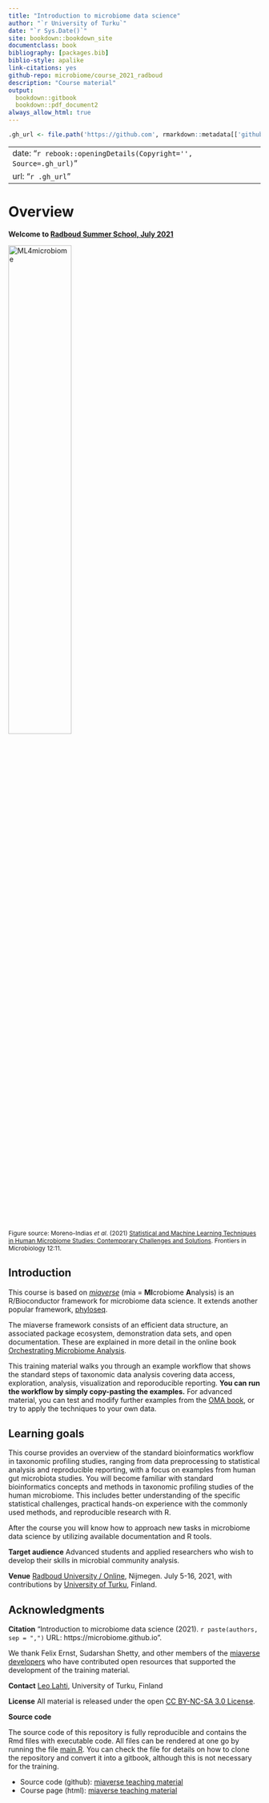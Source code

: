 ```yaml
--- 
title: "Introduction to microbiome data science"
author: "`r University of Turku`"
date: "`r Sys.Date()`"
site: bookdown::bookdown_site
documentclass: book
bibliography: [packages.bib]
biblio-style: apalike
link-citations: yes
github-repo: microbiome/course_2021_radboud
description: "Course material"
output:
  bookdown::gitbook
  bookdown::pdf_document2
always_allow_html: true  
---
```


```r
.gh_url <- file.path('https://github.com', rmarkdown::metadata[['github-repo']])
```

---
date: "`r rebook::openingDetails(Copyright='', Source=.gh_url)`"
url: "`r .gh_url`"
---


# Overview 

**Welcome to [Radboud Summer School, July 2021](https://www.ru.nl/radboudsummerschool/courses/2021/brain-bacteria-behaviour/)**

<img src="https://user-images.githubusercontent.com/60338854/121848694-1072a480-ccf3-11eb-9af2-7fdefd8d1794.png" alt="ML4microbiome" width="50%"/>

<p style="font-size:12px">Figure source: Moreno-Indias _et al_. (2021) [Statistical and Machine Learning Techniques in Human Microbiome Studies: Contemporary Challenges and Solutions](https://doi.org/10.3389/fmicb.2021.635781). Frontiers in Microbiology 12:11.</p>



## Introduction

This course is based on [_miaverse_](https://microbiome.github.io) (mia = **MI**crobiome **A**nalysis) is an
R/Bioconductor framework for microbiome data science. It extends another popular framework, [phyloseq](https://joey711.github.io/phyloseq/).

The miaverse framework consists of an efficient data structure, an
associated package ecosystem, demonstration data sets, and open
documentation. These are explained in more detail in the online book
[Orchestrating Microbiome Analysis](https://microbiome.github.io/OMA).

This training material walks you through an example workflow that
shows the standard steps of taxonomic data analysis covering data
access, exploration, analysis, visualization and reporoducible
reporting. **You can run the workflow by simply copy-pasting the
examples.** For advanced material, you can test and modify further
examples from the [OMA book](https://microbiome.github.io/OMA), or try
to apply the techniques to your own data.




## Learning goals

This course provides an overview of the standard bioinformatics
workflow in taxonomic profiling studies, ranging from data
preprocessing to statistical analysis and reproducible reporting, with
a focus on examples from human gut microbiota studies. You
will become familiar with standard bioinformatics concepts and methods
in taxonomic profiling studies of the human microbiome. This includes
better understanding of the specific statistical challenges, practical
hands-on experience with the commonly used methods, and reproducible
research with R.

After the course you will know how to approach new tasks in microbiome
data science by utilizing available documentation and R tools.

**Target audience** Advanced students and applied researchers who wish
  to develop their skills in microbial community analysis.

**Venue** [Radboud University / Online](), Nijmegen. July 5-16, 2021,
  with contributions by [University of
  Turku](http://datascience.utu.fi), Finland.





## Acknowledgments

**Citation** "Introduction to microbiome data science (2021). 
`r paste(authors, sep = ",")` URL: https://microbiome.github.io".

We thank Felix Ernst, Sudarshan Shetty, and other members of the
[miaverse developers](https://microbiome.github.io) who have
contributed open resources that supported the development of the
training material.

**Contact** [Leo Lahti](http://datascience.utu.fi), University of Turku, Finland

**License** All material is released under the open [CC BY-NC-SA 3.0 License](LICENSE).

**Source code**

The source code of this repository is fully reproducible and contains
the Rmd files with executable code. All files can be rendered at one
go by running the file [main.R](main.R). You can check the file for
details on how to clone the repository and convert it into a gitbook,
although this is not necessary for the training.

- Source code (github): [miaverse teaching material](https://github.com/microbiome/course_2021_radboud)
- Course page (html): [miaverse teaching material](https://microbiome.github.io/course_2021_radboud/)


